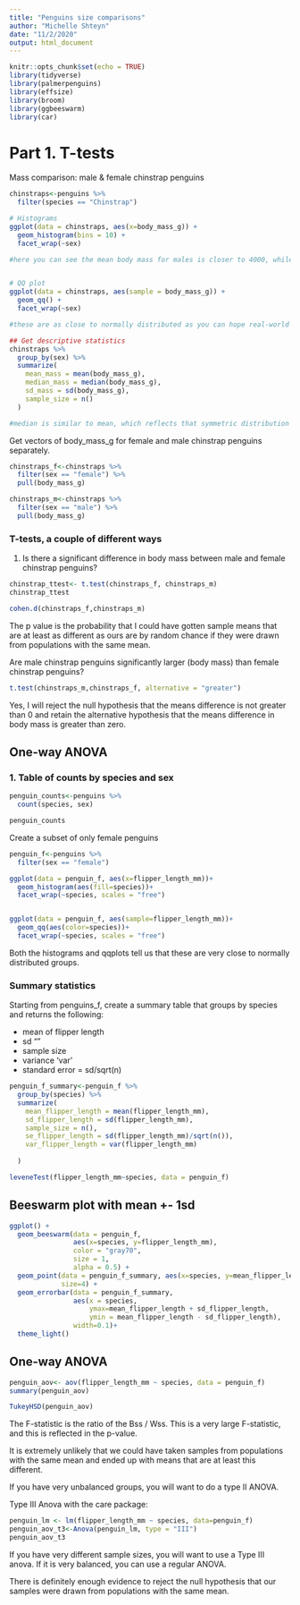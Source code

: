 ```yaml
---
title: "Penguins size comparisons"
author: "Michelle Shteyn"
date: "11/2/2020"
output: html_document
---
```


```r
knitr::opts_chunk$set(echo = TRUE)
library(tidyverse)
library(palmerpenguins)
library(effsize)
library(broom)
library(ggbeeswarm)
library(car)
```


# Part 1. T-tests

Mass comparison: male & female chinstrap penguins

```r
chinstraps<-penguins %>% 
  filter(species == "Chinstrap")

# Histograms
ggplot(data = chinstraps, aes(x=body_mass_g)) +
  geom_histogram(bins = 10) +
  facet_wrap(~sex)

#here you can see the mean body mass for males is closer to 4000, while for females it's closer to 3500


# QQ plot
ggplot(data = chinstraps, aes(sample = body_mass_g)) +
  geom_qq() +
  facet_wrap(~sex)

#these are as close to normally distributed as you can hope real-world data will actually get

## Get descriptive statistics
chinstraps %>% 
  group_by(sex) %>% 
  summarize(
    mean_mass = mean(body_mass_g),
    median_mass = median(body_mass_g),
    sd_mass = sd(body_mass_g),
    sample_size = n()
  )

#median is similar to mean, which reflects that symmetric distribution we saw in the histograms

```


Get vectors of body_mass_g for female and male chinstrap penguins separately.

```r
chinstraps_f<-chinstraps %>% 
  filter(sex == "female") %>% 
  pull(body_mass_g)

chinstraps_m<-chinstraps %>% 
  filter(sex == "male") %>% 
  pull(body_mass_g)
```


### T-tests, a couple of different ways

1. Is there a significant difference in body mass between male and female chinstrap penguins?

```r
chinstrap_ttest<- t.test(chinstraps_f, chinstraps_m)
chinstrap_ttest

cohen.d(chinstraps_f,chinstraps_m)
```

The p value is the probability that I could have gotten sample means that are at least as different as ours are by random chance if they were drawn from populations with the same mean.


Are male chinstrap penguins significantly larger (body mass) than female chinstrap penguins?

```r
t.test(chinstraps_m,chinstraps_f, alternative = "greater")
```
Yes, I will reject the null hypothesis that the means difference is not greater than 0 and retain the alternative hypothesis that the means difference in body mass is greater than zero.


## One-way ANOVA

### 1. Table of counts by species and sex

```r
penguin_counts<-penguins %>% 
  count(species, sex)

penguin_counts
```


Create a subset of only female penguins
```r
penguin_f<-penguins %>% 
  filter(sex == "female")

ggplot(data = penguin_f, aes(x=flipper_length_mm))+
  geom_histogram(aes(fill=species))+
  facet_wrap(~species, scales = "free")


ggplot(data = penguin_f, aes(sample=flipper_length_mm))+
  geom_qq(aes(color=species))+
  facet_wrap(~species, scales = "free")
```

Both the histograms and qqplots tell us that these are very close to normally distributed groups.


### Summary statistics

Starting from penguins_f, create a summary table that groups by species and returns the following:

- mean of flipper length  
- sd ""  
- sample size  
- variance 'var'  
- standard error = sd/sqrt(n)

```r
penguin_f_summary<-penguin_f %>% 
  group_by(species) %>% 
  summarize(
    mean_flipper_length = mean(flipper_length_mm),
    sd_flipper_length = sd(flipper_length_mm),
    sample_size = n(),
    se_flipper_length = sd(flipper_length_mm)/sqrt(n()),
    var_flipper_length = var(flipper_length_mm)
    
  )

leveneTest(flipper_length_mm~species, data = penguin_f)
```


## Beeswarm plot with mean +- 1sd

```r
ggplot() +
  geom_beeswarm(data = penguin_f, 
                aes(x=species, y=flipper_length_mm),
                color = "gray70",
                size = 1,
                alpha = 0.5) + 
  geom_point(data = penguin_f_summary, aes(x=species, y=mean_flipper_length),
             size=4) +
  geom_errorbar(data = penguin_f_summary,
                aes(x = species,
                    ymax=mean_flipper_length + sd_flipper_length,
                    ymin = mean_flipper_length - sd_flipper_length),
                width=0.1)+
  theme_light()

```

## One-way ANOVA

```r
penguin_aov<- aov(flipper_length_mm ~ species, data = penguin_f)
summary(penguin_aov)

TukeyHSD(penguin_aov) 
```

The F-statistic is the ratio of the Bss / Wss. This is a very large F-statistic, and this is reflected in the p-value.

It is extremely unlikely that we could have taken samples from populations with the same mean and ended up with means that are at least this different.


If you have very unbalanced groups, you will want to do a type II ANOVA.

Type III Anova with the care package:
```r
penguin_lm <- lm(flipper_length_mm ~ species, data=penguin_f)
penguin_aov_t3<-Anova(penguin_lm, type = "III")
penguin_aov_t3
```

If you have very different sample sizes, you will want to use a Type III anova. If it is very balanced, you can use a regular ANOVA.

There is definitely enough evidence to reject the null hypothesis that our samples were drawn from populations with the same mean.






































































































